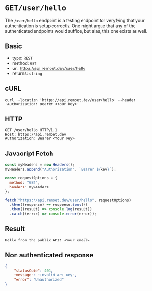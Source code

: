 # `GET/user/hello`

The `/user/hello` endpoint is a testing endpoint for veryfying that your authentication is setup correctly. 
One might argue that any of the authenticated endpoints would suffice, but alas, this one exists as well. 

## Basic
- type: `REST`
- method: `GET`
- url: https://api.remoet.dev/user/hello
- returns: `string`

## cURL
```cURL
curl --location 'https://api.remoet.dev/user/hello' --header 'Authorization: Bearer <Your key>'
```

## HTTP
```http
GET /user/hello HTTP/1.1
Host: https://api.remoet.dev
Authorization: Bearer <Your key>
```

## Javacript Fetch
```javascript
const myHeaders = new Headers();
myHeaders.append("Authorization", `Bearer ${key}`);

const requestOptions = {
  method: "GET",
  headers: myHeaders
};

fetch("https://api.remoet.dev/user/hello", requestOptions)
  .then((response) => response.text())
  .then((result) => console.log(result))
  .catch((error) => console.error(error));
```

## Result
```
Hello from the public API! <Your email>
```

## Non authenticated response
```json
{
    "statusCode": 401,
    "message": "Invalid API Key",
    "error": "Unauthorized"
}
```


